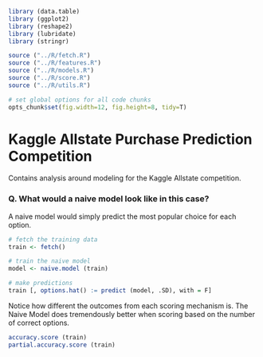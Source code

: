 ```r

library (data.table)
library (ggplot2)
library (reshape2)
library (lubridate)
library (stringr)

source ("../R/fetch.R")
source ("../R/features.R")
source ("../R/models.R")
source ("../R/score.R")
source ("../R/utils.R")

# set global options for all code chunks
opts_chunk$set(fig.width=12, fig.height=8, tidy=T)
```

Kaggle Allstate Purchase Prediction Competition
========================================================

Contains analysis around modeling for the Kaggle Allstate competition.

### Q. What would a naive model look like in this case?

A naive model would simply predict the most popular choice for each option.

```r

# fetch the training data
train <- fetch()

# train the naive model
model <- naive.model (train)

# make predictions 
train [, options.hat() := predict (model, .SD), with = F]
```

Notice how different the outcomes from each scoring mechanism is.  The Naive Model does tremendously better when scoring based on the number of correct options.

```r
accuracy.score (train)
partial.accuracy.score (train)
```

